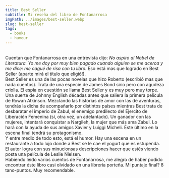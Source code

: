 ```yaml
---
title: Best Seller
subtitle: Mi reseña del libro de Fontanarrosa
imgPath: ../images/best-seller.webp
slug: best-seller
tags:
  - books
  - humour
---
```

\
Cuentan que Fontanarrosa en una entrevista dijo:
_No aspiro al Nobel de Literatura. Yo me doy por muy bien pagado cuando alguien se me acerca y me dice: me cagué de risa con tu libro._
Eso está mas que logrado en Best Seller (aparte mirá el título que eligió!).
<br />
Best Seller es una de las pocas novelas que hizo Roberto (escribió mas que nada cuentos). Trata de una especie de James Bond sirio pero con agudeza criolla. El espía en cuestión se llama Best Seller y es muy pero muy torpe. Una suerte de Johnny English décadas antes que saliera la primera película de Rowan Atkinson. Mezclando las historias de amor con las de aventuras, tendrás la dicha de acompañarlo por distintos países mientras Best trata de desbaratar el imperio de Zabul, el enemigo predilecto del Ejercito de Liberación Femenina (sí, otra vez, un adelantado). Un ganador con las mujeres, intentará conquistar a Nargileh, la mujer que más ama Zabul. Lo hará con la ayuda de sus amigos Xavier y Luiggi Micheli. Éste último en la escena final tendrá su protagonismo.
<br />
Y entre medio de todo esto, está el humor. Hay una escena en un restaurante a todo lujo donde a Best se le cae el yogurt que es estupenda. El autor logra con sus minucionsas descripciones hacer que estés viendo posta una película de Leslie Nielsen.
<br />
Habiendo leído varios cuentos de Fontanarrosa, me alegro de haber podido encontrar éste libro casi olvidado en una librería porteña. Mi puntaje final? 8 tano-puntos. Muy recomendable.
